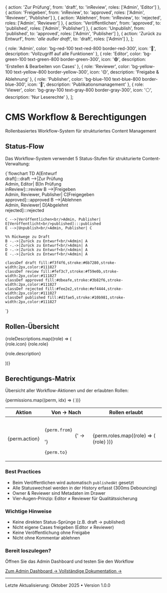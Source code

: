 
  { action: 'Zur Prüfung', from: 'draft', to: 'inReview', roles: ['Admin', 'Editor'] },
  { action: 'Freigeben', from: 'inReview', to: 'approved', roles: ['Admin', 'Reviewer', 'Publisher'] },
  { action: 'Ablehnen', from: 'inReview', to: 'rejected', roles: ['Admin', 'Reviewer'] },
  { action: 'Veröffentlichen', from: 'approved', to: 'published', roles: ['Admin', 'Publisher'] },
  { action: 'Unpublish', from: 'published', to: 'approved', roles: ['Admin', 'Publisher'] },
  { action: 'Zurück zu Entwurf', from: '*alle außer draft*', to: 'draft', roles: ['Admin'] },
];

  {
    role: 'Admin',
    color: 'bg-red-100 text-red-800 border-red-300',
    icon: '🔴',
    description: 'Vollzugriff auf alle Funktionen'
  },
  {
    role: 'Editor',
    color: 'bg-green-100 text-green-800 border-green-300',
    icon: '🟢',
    description: 'Erstellen & Bearbeiten von Cases'
  },
  {
    role: 'Reviewer',
    color: 'bg-yellow-100 text-yellow-800 border-yellow-300',
    icon: '🟡',
    description: 'Freigabe & Ablehnung'
  },
  {
    role: 'Publisher',
    color: 'bg-blue-100 text-blue-800 border-blue-300',
    icon: '🔵',
    description: 'Publikationsmanagement'
  },
  {
    role: 'Viewer',
    color: 'bg-gray-100 text-gray-800 border-gray-300',
    icon: '⚪',
    description: 'Nur Leserechte'
  },
];

# CMS Workflow & Berechtigungen

Rollenbasiertes Workflow-System für strukturiertes Content Management

## Status-Flow

Das Workflow-System verwendet 5 Status-Stufen für strukturierte Content-Verwaltung:

<div className="not-prose bg-gray-50 p-6 rounded-xl border border-gray-200 my-6">
  <Mermaid>
{`flowchart TD
    A[Entwurf<br/>draft]:::draft -->|Zur Prüfung<br/>Admin, Editor| B[In Prüfung<br/>inReview]:::review
    B -->|Freigeben<br/>Admin, Reviewer, Publisher| C[Freigegeben<br/>approved]:::approved
    B -->|Ablehnen<br/>Admin, Reviewer| D[Abgelehnt<br/>rejected]:::rejected

    C -->|Veröffentlichen<br/>Admin, Publisher| E[Veröffentlicht<br/>published]:::published
    E -->|Unpublish<br/>Admin, Publisher| C

    %% Rückwege zu Draft
    B -.->|Zurück zu Entwurf<br/>Admin| A
    C -.->|Zurück zu Entwurf<br/>Admin| A
    D -.->|Zurück zu Entwurf<br/>Admin| A
    E -.->|Zurück zu Entwurf<br/>Admin| A

    classDef draft fill:#f3f4f6,stroke:#6b7280,stroke-width:2px,color:#111827
    classDef review fill:#fef3c7,stroke:#f59e0b,stroke-width:2px,color:#111827
    classDef approved fill:#dbeafe,stroke:#3b82f6,stroke-width:2px,color:#111827
    classDef rejected fill:#fee2e2,stroke:#ef4444,stroke-width:2px,color:#111827
    classDef published fill:#d1fae5,stroke:#10b981,stroke-width:2px,color:#111827
`}
  </Mermaid>
</div>

## Rollen-Übersicht

<div className="not-prose grid gap-4 md:grid-cols-2 lg:grid-cols-3 my-6">
  {roleDescriptions.map((role) => (
    <div 
      key={role.role}
      className="p-4 rounded-xl border-2 hover:shadow-md transition bg-white"
    >
      <div className="flex items-center gap-2 mb-2">
        <span className="text-2xl">{role.icon}</span>
        <span className={`px-3 py-1 rounded-full text-sm font-semibold border ${role.color}`}>
          {role.role}
        </span>
      </div>
      <p className="text-sm text-gray-600">{role.description}</p>
    </div>
  ))}
</div>

## Berechtigungs-Matrix

Übersicht aller Workflow-Aktionen und der erlaubten Rollen:

<div className="not-prose overflow-x-auto my-6">
  <table className="w-full border-collapse">
    <thead className="bg-gray-100">
      <tr>
        <th className="border border-gray-300 px-4 py-3 text-left font-semibold text-gray-900">
          Aktion
        </th>
        <th className="border border-gray-300 px-4 py-3 text-left font-semibold text-gray-900">
          Von → Nach
        </th>
        <th className="border border-gray-300 px-4 py-3 text-left font-semibold text-gray-900">
          Rollen erlaubt
        </th>
      </tr>
    </thead>
    <tbody>
      {permissions.map((perm, idx) => (
        <tr key={idx} className="hover:bg-gray-50">
          <td className="border border-gray-300 px-4 py-3 font-medium text-gray-900">
            {perm.action}
          </td>
          <td className="border border-gray-300 px-4 py-3 text-gray-700">
            <code className="bg-gray-100 px-2 py-1 rounded text-sm">
              {perm.from}
            </code>
            {' → '}
            <code className="bg-gray-100 px-2 py-1 rounded text-sm">
              {perm.to}
            </code>
          </td>
          <td className="border border-gray-300 px-4 py-3">
            <div className="flex flex-wrap gap-2">
              {perm.roles.map((role) => (
                <span 
                  key={role}
                  className="px-2 py-1 bg-teal-100 text-teal-800 rounded text-sm font-medium"
                >
                  {role}
                </span>
              ))}
            </div>
          </td>
        </tr>
      ))}
    </tbody>
  </table>
</div>

<div className="not-prose bg-blue-50 rounded-xl border-2 border-blue-200 p-6 my-6">
  <h3 className="text-lg font-semibold mb-4 text-blue-900 flex items-center gap-2">
    <CheckCircle className="h-5 w-5" />
    Best Practices
  </h3>
  <ul className="space-y-2 text-blue-900 text-sm">
    <li className="flex items-start gap-2">
      <CheckCircle className="h-4 w-4 mt-0.5 flex-shrink-0" />
      <span>Beim Veröffentlichen wird automatisch <code className="bg-blue-100 px-2 py-0.5 rounded">publishedAt</code> gesetzt</span>
    </li>
    <li className="flex items-start gap-2">
      <CheckCircle className="h-4 w-4 mt-0.5 flex-shrink-0" />
      <span>Alle Statuswechsel werden in der History erfasst (300ms Debouncing)</span>
    </li>
    <li className="flex items-start gap-2">
      <CheckCircle className="h-4 w-4 mt-0.5 flex-shrink-0" />
      <span>Owner & Reviewer sind Metadaten im Drawer</span>
    </li>
    <li className="flex items-start gap-2">
      <CheckCircle className="h-4 w-4 mt-0.5 flex-shrink-0" />
      <span>Vier-Augen-Prinzip: Editor ≠ Reviewer für Qualitätssicherung</span>
    </li>
  </ul>
</div>

<div className="not-prose bg-amber-50 rounded-xl border-2 border-amber-200 p-6 my-6">
  <h3 className="text-lg font-semibold mb-4 text-amber-900 flex items-center gap-2">
    <XCircle className="h-5 w-5" />
    Wichtige Hinweise
  </h3>
  <ul className="space-y-2 text-amber-900 text-sm">
    <li className="flex items-start gap-2">
      <XCircle className="h-4 w-4 mt-0.5 flex-shrink-0" />
      <span>Keine direkten Status-Sprünge (z.B. draft → published)</span>
    </li>
    <li className="flex items-start gap-2">
      <XCircle className="h-4 w-4 mt-0.5 flex-shrink-0" />
      <span>Nicht eigene Cases freigeben (Editor ≠ Reviewer)</span>
    </li>
    <li className="flex items-start gap-2">
      <XCircle className="h-4 w-4 mt-0.5 flex-shrink-0" />
      <span>Keine Veröffentlichung ohne Freigabe</span>
    </li>
    <li className="flex items-start gap-2">
      <XCircle className="h-4 w-4 mt-0.5 flex-shrink-0" />
      <span>Nicht ohne Kommentar ablehnen</span>
    </li>
  </ul>
</div>

<div className="not-prose bg-gradient-to-r from-teal-600 to-teal-500 rounded-xl shadow-xl p-8 text-center my-8">
  <h3 className="text-2xl font-bold text-white mb-4">
    Bereit loszulegen?
  </h3>
  <p className="text-teal-50 mb-6">
    Öffnen Sie das Admin Dashboard und testen Sie den Workflow
  </p>
  <div className="flex flex-wrap gap-4 justify-center">
    <a 
      href="/admin" 
      className="inline-flex items-center gap-2 px-6 py-3 bg-white text-teal-600 rounded-lg font-semibold hover:bg-gray-100 transition"
    >
      Zum Admin Dashboard →
    </a>
    <a 
      href="https://github.com/Masum187/Quantiva-Advisory/blob/main/docs/cms-workflow.md" 
      target="_blank"
      rel="noopener noreferrer"
      className="inline-flex items-center gap-2 px-6 py-3 bg-teal-700 text-white rounded-lg font-semibold hover:bg-teal-800 transition"
    >
      Vollständige Dokumentation →
    </a>
  </div>
</div>

---

<p className="text-sm text-gray-500">
  Letzte Aktualisierung: Oktober 2025 • Version 1.0.0
</p>




